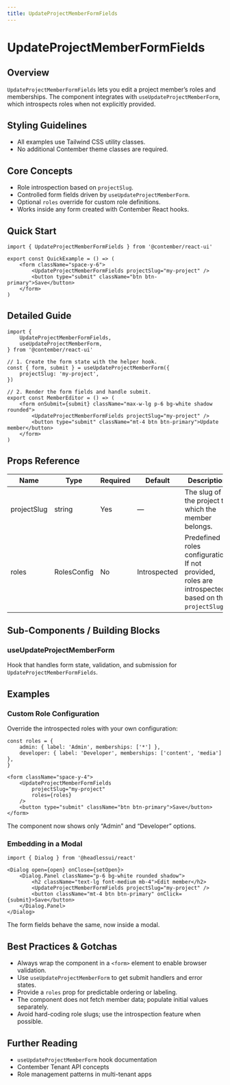 ```yaml
---
title: UpdateProjectMemberFormFields
---
```


<!-- Edited by human: false -->
<!-- Examples count: 1 -->
<!-- Source examples: 1 -->
<!-- Playground examples: 0 -->
<!-- External examples: 0 -->
<!-- Import examples: 0 -->

# UpdateProjectMemberFormFields

## Overview
`UpdateProjectMemberFormFields` lets you edit a project member’s roles and memberships.
The component integrates with `useUpdateProjectMemberForm`, which introspects roles when not explicitly provided.

## Styling Guidelines
* All examples use Tailwind CSS utility classes.
* No additional Contember theme classes are required.

## Core Concepts
* Role introspection based on `projectSlug`.
* Controlled form fields driven by `useUpdateProjectMemberForm`.
* Optional `roles` override for custom role definitions.
* Works inside any form created with Contember React hooks.

## Quick Start
```tsx
import { UpdateProjectMemberFormFields } from '@contember/react-ui'

export const QuickExample = () => (
	<form className="space-y-6">
		<UpdateProjectMemberFormFields projectSlug="my-project" />
		<button type="submit" className="btn btn-primary">Save</button>
	</form>
)
```

## Detailed Guide
```tsx
import {
	UpdateProjectMemberFormFields,
	useUpdateProjectMemberForm,
} from '@contember/react-ui'

// 1. Create the form state with the helper hook.
const { form, submit } = useUpdateProjectMemberForm({
	projectSlug: 'my-project',
})

// 2. Render the form fields and handle submit.
export const MemberEditor = () => (
	<form onSubmit={submit} className="max-w-lg p-6 bg-white shadow rounded">
		<UpdateProjectMemberFormFields projectSlug="my-project" />
		<button type="submit" className="mt-4 btn btn-primary">Update member</button>
	</form>
)
```

## Props Reference
| Name | Type | Required | Default | Description |
| --- | --- | --- | --- | --- |
| projectSlug | string | Yes | — | The slug of the project to which the member belongs. |
| roles | RolesConfig | No | Introspected | Predefined roles configuration. If not provided, roles are introspected based on the `projectSlug`. |

## Sub-Components / Building Blocks
### useUpdateProjectMemberForm
Hook that handles form state, validation, and submission for `UpdateProjectMemberFormFields`.

## Examples
### Custom Role Configuration
Override the introspected roles with your own configuration:
```tsx
const roles = {
	admin: { label: 'Admin', memberships: ['*'] },
	developer: { label: 'Developer', memberships: ['content', 'media'] },
}

<form className="space-y-4">
	<UpdateProjectMemberFormFields
		projectSlug="my-project"
		roles={roles}
	/>
	<button type="submit" className="btn btn-primary">Save</button>
</form>
```
The component now shows only “Admin” and “Developer” options.

### Embedding in a Modal
```tsx
import { Dialog } from '@headlessui/react'

<Dialog open={open} onClose={setOpen}>
	<Dialog.Panel className="p-6 bg-white rounded shadow">
		<h2 className="text-lg font-medium mb-4">Edit member</h2>
		<UpdateProjectMemberFormFields projectSlug="my-project" />
		<button className="mt-4 btn btn-primary" onClick={submit}>Save</button>
	</Dialog.Panel>
</Dialog>
```
The form fields behave the same, now inside a modal.

## Best Practices & Gotchas
* Always wrap the component in a `<form>` element to enable browser validation.
* Use `useUpdateProjectMemberForm` to get submit handlers and error states.
* Provide a `roles` prop for predictable ordering or labeling.
* The component does not fetch member data; populate initial values separately.
* Avoid hard-coding role slugs; use the introspection feature when possible.

## Further Reading
* `useUpdateProjectMemberForm` hook documentation
* Contember Tenant API concepts
* Role management patterns in multi-tenant apps

<!-- End of Generated Documentation -->
